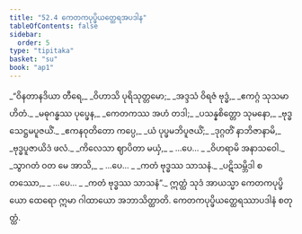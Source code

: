 ```yaml
---
title: "52.4 ကေတကပုပ္ဖိယတ္ထေရအပဒါန"
tableOfContents: false
sidebar:
  order: 5
type: "tipitaka"
basket: "su"
book: "ap1"
---
```



<DynamicBreadcrumb />

<Division number="17" book="ap1">

<Paragraph number="6713" type="verses" book="ap1">
_“ဝိနတာနဒိယာ တီရေ,_  
_ဝိဟာသိ ပုရိသုတ္တမော;_  
_အဒ္ဒသံ ဝိရဇံ ဗုဒ္ဓံ,_  
_ဧကဂ္ဂံ သုသမာဟိတံ._  

</Paragraph>

</Division>
<Division number="18" book="ap1">

<Paragraph number="6714" type="verses" book="ap1">
_မဓုဂန္ဓဿ ပုပ္ဖေန,_  
_ကေတကဿ အဟံ တဒါ;_  
_ပသန္နစိတ္တော သုမနော,_  
_ဗုဒ္ဓသေဋ္ဌမပူဇယိံ._  

</Paragraph>

</Division>
<Division number="19" book="ap1">

<Paragraph number="6715" type="verses" book="ap1">
_ဧကနဝုတိတော ကပ္ပေ,_  
_ယံ ပုပ္ဖမဘိပူဇယိံ;_  
_ဒုဂ္ဂတိံ နာဘိဇာနာမိ,_  
_ဗုဒ္ဓပူဇာယိဒံ ဖလံ._  

</Paragraph>

</Division>
<Division number="20" book="ap1">

<Paragraph number="6716" type="verses" book="ap1">
_ကိလေသာ ဈာပိတာ မယှံ,_  
_ …ပေ… _  
_ဝိဟရာမိ အနာသဝေါ._  

</Paragraph>

</Division>
<Division number="21" book="ap1">

<Paragraph number="6717" type="verses" book="ap1">
_သွာဂတံ ဝတ မေ အာသိ,_  
_ …ပေ… _  
_ကတံ ဗုဒ္ဓဿ သာသနံ._  

</Paragraph>

</Division>
<Division number="22" book="ap1">

<Paragraph number="6718" type="verses" book="ap1">
_ပဋိသမ္ဘိဒါ စတဿော,_  
_ …ပေ… _  
_ကတံ ဗုဒ္ဓဿ သာသနံ”._  

</Paragraph>

<Paragraph number="6719" book="ap1">
ဣတ္ထံ သုဒံ အာယသ္မာ ကေတကပုပ္ဖိယော ထေရော ဣမာ ဂါထာယော အဘာသိတ္ထာတိ.

</Paragraph>
</Division>

<Paragraph number="6720" type="center" book="ap1">
ကေတကပုပ္ဖိယတ္ထေရဿာပဒါနံ စတုတ္ထံ.
</Paragraph>
